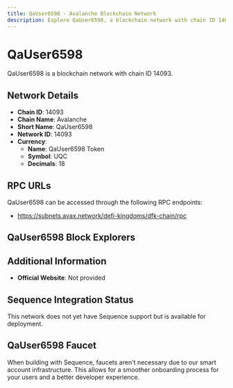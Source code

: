```yaml
--- 
title: QaUser6598 - Avalanche Blockchain Network
description: Explore QaUser6598, a blockchain network with chain ID 14093. Learn about its native currency, QaUser6598 Token, and how to interact with the network.
---
```


# QaUser6598

QaUser6598 is a blockchain network with chain ID 14093.

## Network Details

- **Chain ID**: 14093
- **Chain Name**: Avalanche
- **Short Name**: QaUser6598
- **Network ID**: 14093
- **Currency**: 
  - **Name**: QaUser6598 Token
  - **Symbol**: UQC
  - **Decimals**: 18

## RPC URLs

QaUser6598 can be accessed through the following RPC endpoints:

- https://subnets.avax.network/defi-kingdoms/dfk-chain/rpc

## QaUser6598 Block Explorers



## Additional Information

- **Official Website**: Not provided

## Sequence Integration Status

This network does not yet have Sequence support but is available for deployment.

## QaUser6598 Faucet

When building with Sequence, faucets aren't necessary due to our smart account infrastructure. This allows for a smoother onboarding process for your users and a better developer experience.
